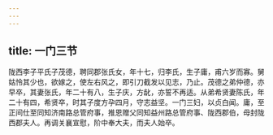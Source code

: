 ```yaml
---
---
---
```

title: 一门三节
---




陇西李子平氏子茂德，聘同郡张氏女，年十七，归李氏，生子庸，甫六岁而寡。舅姑怜其少也，欲嫁之，使左右风之，即引刀截发以见志，乃止。茂德之弟仲德，亦早卒，其妻张氏，年二十有八，生子庆，方龀，亦誓不再适。从弟希贤妻陈氏，年二十有四，希贤卒，时其子度方孕四月，守志益坚。一门三妇，以贞白闻。庸，至正间仕至同知济南路总管府事，推恩赠父同知益州路总管府事、陇西郡伯，母封陇西郡夫人。再调关襄宣慰，阶中奉大夫，而夫人始卒。